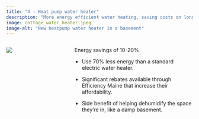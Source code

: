 ```yaml
---
title: "4 - Heat pump water heater"
description: "More energy efficient water heating, saving costs on long-term energy bills and reducing fossil fuel usage"
image: cottage_water_heater.jpeg
image-alt: "New heatpump water heater in a basement"
---
```



:::: {.columns}

::: {.column width="20%"}
![](cottage_water_heater.jpeg)
:::

::: {.column width="10%"}
<!-- empty column to create gap -->
:::

::: {.column width="70%"}

 Energy savings of 10-20%

-   Use 70% less energy than a standard electric water heater.

-   Significant rebates available through Efficiency Maine that increase their affordability.

-   Side benefit of helping dehumidify the space they’re in, like a damp basement.
:::

::::
